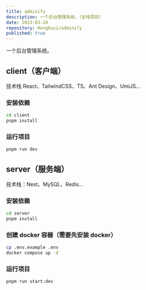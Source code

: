 ```yaml
---
title: adminify
description: 一个后台管理系统。（全栈项目）
date: 2023-03-28
repository: Hongbusi/adminify
published: true
---
```


一个后台管理系统。

## client（客户端）

技术栈 React、TailwindCSS、TS、Ant Design、UmiJS...

### 安装依赖

``` bash
cd client
pnpm install
```

### 运行项目

``` bash
pnpm run dev
```

## server（服务端）

技术栈：Nest、MySQL、Redis...

### 安装依赖

``` bash
cd server
pnpm install
```

### 创建 docker 容器（需要先安装 docker）

``` bash
cp .env.example .env
docker compose up -d
```

### 运行项目

``` bash
pnpm run start:dev
```

